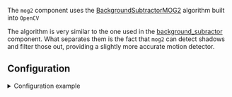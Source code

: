 

<ComponentHeader meta={ComponentMetadata} />

The `mog2` component uses the [BackgroundSubtractorMOG2](https://docs.opencv.org/4.x/d7/d7b/classcv_1_1BackgroundSubtractorMOG2.html) algorithm built into `OpenCV`

The algorithm is very similar to the one used in the [background_subractor](/components-explorer/components/background_subtractor) component.
What separates them is the fact that `mog2` can detect shadows and filter those out, providing a slightly more accurate motion detector.

## Configuration

<details>
  <summary>Configuration example</summary>

```yaml
mog2:
  motion_detector:
    cameras:
      camera_one:
        detect_shadows: true
        fps: 1
        mask:
          - coordinates:
              - x: 400
                y: 200
              - x: 1000
                y: 200
              - x: 1000
                y: 750
              - x: 400
                y: 750
      camera_two:
        fps: 2
        trigger_recorder: true
        threshold: 25
```

</details>

<ComponentConfiguration meta={ComponentMetadata} config={config} />

<MotionDetector meta={ComponentMetadata} />

<ComponentTroubleshooting meta={ComponentMetadata} />
